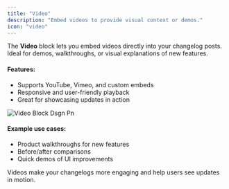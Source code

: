 ```yaml
---
title: "Video"
description: "Embed videos to provide visual context or demos."
icon: "video"
---
```


The **Video** block lets you embed videos directly into your changelog posts.\
Ideal for demos, walkthroughs, or visual explanations of new features.

#### Features:

- Supports YouTube, Vimeo, and custom embeds
- Responsive and user-friendly playback
- Great for showcasing updates in action

![Video Block Dsgn Pn](/images/video_block_dsgn.png)

#### Example use cases:

- Product walkthroughs for new features
- Before/after comparisons
- Quick demos of UI improvements

Videos make your changelogs more engaging and help users see updates in motion.